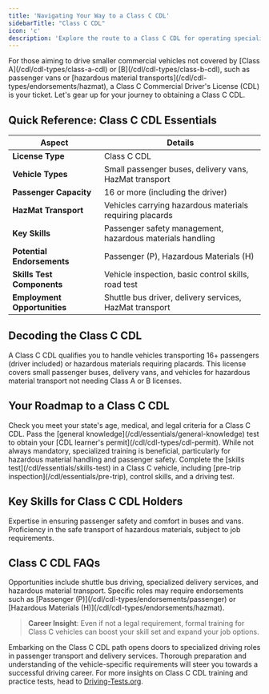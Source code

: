```yaml
---
title: 'Navigating Your Way to a Class C CDL'
sidebarTitle: "Class C CDL"
icon: 'c'
description: 'Explore the route to a Class C CDL for operating specialized vehicles like passenger vans and small HazMat transports, essential for specific driving roles.'
---
```

<Snippet file="andrei.mdx" />
For those aiming to drive smaller commercial vehicles not covered by [Class A](/cdl/cdl-types/class-a-cdl) or [B](/cdl/cdl-types/class-b-cdl), such as passenger vans or [hazardous material transports](/cdl/cdl-types/endorsements/hazmat), a Class C Commercial Driver's License (CDL) is your ticket. Let's gear up for your journey to obtaining a Class C CDL.

<Snippet file="class-c-diagram.mdx" />

## Quick Reference: Class C CDL Essentials

| **Aspect** | **Details** |
|------------|-------------|
| **License Type** | Class C CDL |
| **Vehicle Types** | Small passenger buses, delivery vans, HazMat transport |
| **Passenger Capacity** | 16 or more (including the driver) |
| **HazMat Transport** | Vehicles carrying hazardous materials requiring placards |
| **Key Skills** | Passenger safety management, hazardous materials handling |
| **Potential Endorsements** | Passenger (P), Hazardous Materials (H) |
| **Skills Test Components** | Vehicle inspection, basic control skills, road test |
| **Employment Opportunities** | Shuttle bus driver, delivery services, HazMat transport |

## Decoding the Class C CDL

<AccordionGroup>
  <Accordion title="Defining Class C CDL">
    A Class C CDL qualifies you to handle vehicles transporting 16+ passengers (driver included) or hazardous materials requiring placards.
  </Accordion>

  <Accordion title="Common Vehicles for Class C">
    This license covers small passenger buses, delivery vans, and vehicles for hazardous material transport not needing Class A or B licenses.
  </Accordion>
</AccordionGroup>

## Your Roadmap to a Class C CDL

<Steps>
  <Step title="Verify Your Eligibility">
    Check you meet your state's age, medical, and legal criteria for a Class C CDL.
  </Step>

  <Step title="Acquire a Learner's Permit">
    Pass the [general knowledge](/cdl/essentials/general-knowledge) test to obtain your [CDL learner's permit](/cdl/cdl-types/cdl-permit).
  </Step>

  <Step title="Engage in Specialized Training">
    While not always mandatory, specialized training is beneficial, particularly for hazardous material handling and passenger safety.
  </Step>

  <Step title="Pass the Skills Test">
    Complete the [skills test](/cdl/essentials/skills-test) in a Class C vehicle, including [pre-trip inspection](/cdl/essentials/pre-trip), control skills, and a driving test.
  </Step>
</Steps>

## Key Skills for Class C CDL Holders

<CardGroup cols={2}>
  <Card title="Passenger Management" icon="users">
    Expertise in ensuring passenger safety and comfort in buses and vans.
  </Card>

  <Card title="HazMat Handling" icon="biohazard">
    Proficiency in the safe transport of hazardous materials, subject to job requirements.
  </Card>
</CardGroup>

## Class C CDL FAQs

<AccordionGroup>
  <Accordion title="Career Opportunities with a Class C CDL">
    Opportunities include shuttle bus driving, specialized delivery services, and hazardous material transport.
  </Accordion>

  <Accordion title="Need for Additional Endorsements">
    Specific roles may require endorsements such as [Passenger (P)](/cdl/cdl-types/endorsements/passenger) or [Hazardous Materials (H)](/cdl/cdl-types/endorsements/hazmat).
  </Accordion>
</AccordionGroup>

> **Career Insight**: Even if not a legal requirement, formal training for Class C vehicles can boost your skill set and expand your job options.

Embarking on the Class C CDL path opens doors to specialized driving roles in passenger transport and delivery services. Thorough preparation and understanding of the vehicle-specific requirements will steer you towards a successful driving career. For more insights on Class C CDL training and practice tests, head to [Driving-Tests.org](https://driving-tests.org).

<Snippet file="cdl-premium.mdx" />
